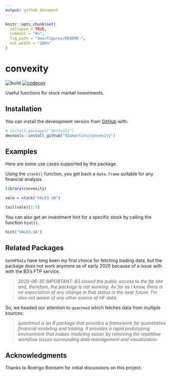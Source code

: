 ```yaml
---
output: github_document
---
```


<!-- README.md is generated from README.Rmd. Please edit that file -->

```r
knitr::opts_chunk$set(
  collapse = TRUE,
  comment = "#>",
  fig.path = "man/figures/README-",
  out.width = "100%"
)
```

# convexity

<!-- badges: start -->
![build](https://github.com/92amartins/convexity/workflows/build/badge.svg)
[![codecov](https://codecov.io/gh/92amartins/convexity/branch/master/graph/badge.svg?token=0DPGPGX98O)](https://codecov.io/gh/92amartins/convexity)
<!-- badges: end -->

Useful functions for stock market investments.

## Installation

You can install the development version from [GitHub](https://github.com/) with:

```r
# install.packages("devtools")
devtools::install_github("92amartins/convexity")
```

## Examples

Here are some use cases supported by the package.

Using the `stock()` function, you get back a `data.frame` suitable for any financial analysis.

```r
library(convexity)

vale = stock("VALE3.SA")

tail(vale)[1:5]
```

You can also get an investment hint for a specific stock by calling the function `hint()`.
```r
hint("VALE3.SA")
```


## Related Packages

`GetHFData` have long been my first choice for fetching trading data, but
the package does not work anymore as of early 2020 because of a issue with
with the B3's FTP service.

> _2020-06-30 IMPORTANT: B3 closed the public access to the ftp site and, therefore, the package is not working. As far as I know, there is no expectation of any change in that status in the near future. I'm also not aware of any other source of HF data._

So, we headed our attention to `quantmod` which fetches data from multiple sources:

> _quantmod is an R package that provides a framework for quantitative financial modeling and trading. It provides a rapid prototyping environment that makes modeling easier by removing the repetitive workflow issues surrounding data management and visualization._

## Acknowledgments
Thanks to Rodrigo Bonisem for initial discussions on this project.
